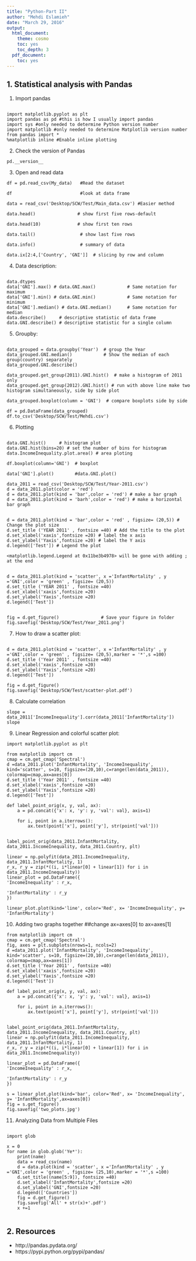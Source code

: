 ```yaml
---
title: "Python-Part II"
author: "Mehdi Eslamieh"
date: "March 29, 2016"
output: 
  html_document:
    theme: cosmo
    toc: yes
    toc_depth: 3
  pdf_document:
    toc: yes
---
```


## 1. Statistical analysis with Pandas
1. Import pandas

```text

import matplotlib.pyplot as plt
import pandas as pd #this is how I usually import pandas
import sys #only needed to determine Python version number
import matplotlib #only needed to determine Matplotlib version number
from pandas import *
%matplotlib inline #Enable inline plotting
```
2. Check the version of Pandas
```text
pd.__version__
```

3. Open and read data

```text
df = pd.read_csv(My_data)   #Read the dataset

df                          #look at data frame

data = read_csv('Desktop/SCW/Test/Main_data.csv') #Easier method

data.head()                # show first five rows-default

data.head(10)              # show first ten rows

data.tail()                 # show last five rows

data.info()                 # summary of data

data.ix[2:4,['Country', 'GNI']]  # slicing by row and column
```

4. Data description:

```text

data.dtypes
data['GNI'].max() # data.GNI.max()            # Same notation for maximum
data['GNI'].min() # data.GNI.min()            # Same notation for minimum
data['GNI'].median() # data.GNI.median()      # Same notation for median
data.describe()     # descriptive statistic of data frame
data.GNI.describe() # descriptive statistic for a single column

```

5. Groupby:

```text

data_grouped = data.groupby('Year')  # group the Year 
data_grouped.GNI.median()            # Show the median of each group(country) separately
data_grouped.GNI.describe()

data_grouped.get_group(2011).GNI.hist()  # make a histogram of 2011 only
data_grouped.get_group(2012).GNI.hist() # run with above line make two histogram simultaneously, side by side plot

data_grouped.boxplot(column = 'GNI')  # compare boxplots side by side

df = pd.DataFrame(data_grouped)
df.to_csv('Desktop/SCW/Test/Mehdi.csv')

```

6. Plotting

```text

data.GNI.hist()     # histogram plot   
data.GNI.hist(bins=20) # set the number of bins for histogram
data.IncomeInequality.plot.area() # area ploting

df.boxplot(column='GNI')  # boxplot

data['GNI'].plot()        #data.GNI.plot()

data_2011 = read_csv('Desktop/SCW/Test/Year-2011.csv')
d = data_2011.plot(color = 'red')
d = data_2011.plot(kind = 'bar',color = 'red') # make a bar graph
d = data_2011.plot(kind = 'barh',color = 'red') # make a horizontal bar graph


d = data_2011.plot(kind = 'bar',color = 'red' , figsize= (20,5)) # Change the plot size 
d.set_title ('YEAR 2011' , fontsize =40) # Add the title to the plot
d.set_xlabel('xaxis',fontsize =20) # label the x axis
d.set_ylabel('Yaxis',fontsize =20) # label the Y axis
d.legend(['Test']) # Legend the plot

<matplotlib.legend.Legend at 0x11be3b4978> will be gone with adding ; at the end


d = data_2011.plot(kind = 'scatter', x ='InfantMortality' , y ='GNI',color = 'green' , figsize= (20,5))
d.set_title ('YEAR 2011' , fontsize =40)
d.set_xlabel('xaxis',fontsize =20)
d.set_ylabel('Yaxis',fontsize =20)
d.legend(['Test'])


fig = d.get_figure()                # Save your figure in folder
fig.savefig('Desktop/SCW/Test/Year_2011.png')
```

7. How to draw a scatter plot:

```text

d = data_2011.plot(kind = 'scatter', x ='InfantMortality' , y ='GNI',color = 'green' , figsize= (20,5),marker = '*',s =100)
d.set_title ('Year 2011' , fontsize =40)
d.set_xlabel('xaxis',fontsize =20)
d.set_ylabel('Yaxis',fontsize =20)
d.legend(['Test'])

fig = d.get_figure()
fig.savefig('Desktop/SCW/Test/scatter-plot.pdf')

```

8. Calculate correlation

```text
slope = data_2011['IncomeInequality'].corr(data_2011['InfantMortality'])
slope
```

9. Linear Regression and colorful scatter plot:

```text
import matplotlib.pyplot as plt

from matplotlib import cm
cmap = cm.get_cmap('Spectral')
d =data_2011.plot('InfantMortality', 'IncomeInequality', kind='scatter', s=10, figsize=(20,10),c=range(len(data_2011)), colormap=cmap,ax=axes[0])
d.set_title ('Year 2011' , fontsize =40)
d.set_xlabel('xaxis',fontsize =20)
d.set_ylabel('Yaxis',fontsize =20)
d.legend(['Test'])

def label_point_orig(x, y, val, ax):
    a = pd.concat({'x': x, 'y': y, 'val': val}, axis=1)

    for i, point in a.iterrows():
        ax.text(point['x'], point['y'], str(point['val']))
        
        
label_point_orig(data_2011.InfantMortality, data_2011.IncomeInequality, data_2011.Country, plt)

linear = np.polyfit(data_2011.IncomeInequality, data_2011.InfantMortality, 1)
r_x, r_y = zip(*((i, i*linear[0] + linear[1]) for i in data_2011.IncomeInequality))
linear_plot = pd.DataFrame({
'IncomeInequality' : r_x,
        
'InfantMortality' : r_y
})

linear_plot.plot(kind='line', color='Red', x= 'IncomeInequality', y= 'InfantMortality')
```

10. Adding two graphs together    ##change ax=axes[0] to ax=axes[1]

```text
from matplotlib import cm
cmap = cm.get_cmap('Spectral')
fig, axes = plt.subplots(nrows=1, ncols=2)
d =data_2011.plot('InfantMortality', 'IncomeInequality', kind='scatter', s=10, figsize=(20,10),c=range(len(data_2011)), colormap=cmap,ax=axes[1])
d.set_title ('Year 2011' , fontsize =40)
d.set_xlabel('xaxis',fontsize =20)
d.set_ylabel('Yaxis',fontsize =20)
d.legend(['Test'])

def label_point_orig(x, y, val, ax):
    a = pd.concat({'x': x, 'y': y, 'val': val}, axis=1)

    for i, point in a.iterrows():
        ax.text(point['x'], point['y'], str(point['val']))
        
        
label_point_orig(data_2011.InfantMortality, data_2011.IncomeInequality, data_2011.Country, plt)
linear = np.polyfit(data_2011.IncomeInequality, data_2011.InfantMortality, 1)
r_x, r_y = zip(*((i, i*linear[0] + linear[1]) for i in data_2011.IncomeInequality))

linear_plot = pd.DataFrame({
'IncomeInequality' : r_x,
        
'InfantMortality' : r_y
})

s = linear_plot.plot(kind='bar', color='Red', x= 'IncomeInequality', y= 'InfantMortality',ax=axes[0])
fig = s.get_figure()
fig.savefig('two_plots.jpg')
```

11. Analyzing Data from Multiple Files

```text
    
import glob

x = 0
for name in glob.glob('Ye*'):
    print(name)
    data = read_csv(name)
    d = data.plot(kind = 'scatter', x ='InfantMortality' , y ='GNI',color = 'green' , figsize= (25,10),marker = '*',s =100)
    d.set_title((name[5:9]), fontsize =40)
    d.set_xlabel('InfantMortality',fontsize =20)
    d.set_ylabel('GNI',fontsize =20)
    d.legend(['Countries'])
    fig = d.get_figure()
    fig.savefig('All' + str(x)+'.pdf')
    x +=1
    
```    
## 2. Resources
* http://pandas.pydata.org/
* https://pypi.python.org/pypi/pandas/


